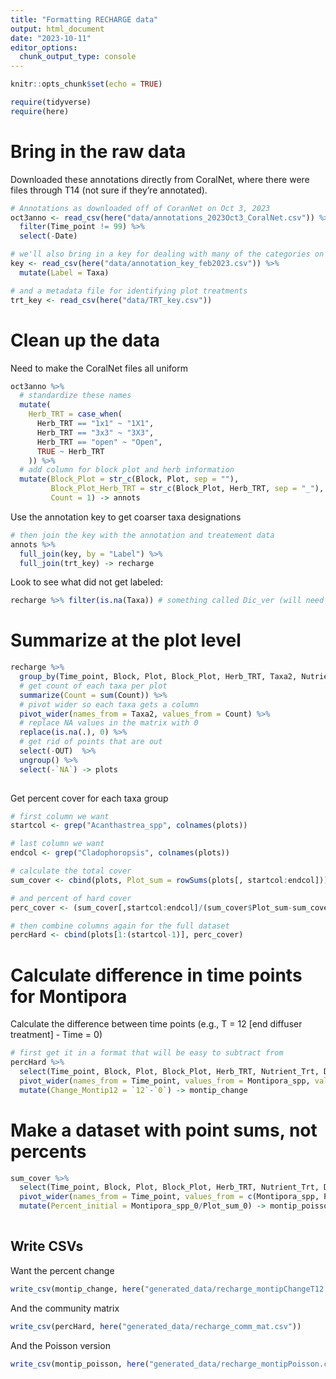```yaml
---
title: "Formatting RECHARGE data"
output: html_document
date: "2023-10-11"
editor_options: 
  chunk_output_type: console
---
```


```r
knitr::opts_chunk$set(echo = TRUE)

require(tidyverse)
require(here)
```

# Bring in the raw data

Downloaded these annotations directly from CoralNet, where there were files through T14 (not sure if they're annotated).

```r
# Annotations as downloaded off of CoranNet on Oct 3, 2023
oct3anno <- read_csv(here("data/annotations_2023Oct3_CoralNet.csv")) %>% 
  filter(Time_point != 99) %>% 
  select(-Date)

# we'll also bring in a key for dealing with many of the categories on coralnet (this is all from Tom's awesome code)
key <- read_csv(here("data/annotation_key_feb2023.csv")) %>% 
  mutate(Label = Taxa)

# and a metadata file for identifying plot treatments
trt_key <- read_csv(here("data/TRT_key.csv"))
```

# Clean up the data

Need to make the CoralNet files all uniform

```r
oct3anno %>% 
  # standardize these names
  mutate(
    Herb_TRT = case_when(
      Herb_TRT == "1x1" ~ "1X1",
      Herb_TRT == "3x3" ~ "3X3",
      Herb_TRT == "open" ~ "Open",
      TRUE ~ Herb_TRT
    )) %>% 
  # add column for block plot and herb information
  mutate(Block_Plot = str_c(Block, Plot, sep = ""),
         Block_Plot_Herb_TRT = str_c(Block_Plot, Herb_TRT, sep = "_"),
         Count = 1) -> annots
```

Use the annotation key to get coarser taxa designations

```r
# then join the key with the annotation and treatement data
annots %>% 
  full_join(key, by = "Label") %>% 
  full_join(trt_key) -> recharge

```

Look to see what did not get labeled:

```r
recharge %>% filter(is.na(Taxa)) # something called Dic_ver (will need to ask about this if we move forward with this analysis)
```

# Summarize at the plot level

```r
recharge %>% 
  group_by(Time_point, Block, Plot, Block_Plot, Herb_TRT, Taxa2, Nutrient_Trt, Disturbance_Trt) %>% 
  # get count of each taxa per plot
  summarize(Count = sum(Count)) %>% 
  # pivot wider so each taxa gets a column
  pivot_wider(names_from = Taxa2, values_from = Count) %>% 
  # replace NA values in the matrix with 0
  replace(is.na(.), 0) %>% 
  # get rid of points that are out
  select(-OUT)  %>% 
  ungroup() %>% 
  select(-`NA`) -> plots
  
```

Get percent cover for each taxa group

```r
# first column we want
startcol <- grep("Acanthastrea_spp", colnames(plots))

# last column we want
endcol <- grep("Cladophoropsis", colnames(plots))

# calculate the total cover
sum_cover <- cbind(plots, Plot_sum = rowSums(plots[, startcol:endcol])) # looks about right--over 200 valid (not NA or out) points per plot

# and percent of hard cover
perc_cover <- (sum_cover[,startcol:endcol]/(sum_cover$Plot_sum-sum_cover$Sand)) * 100

# then combine columns again for the full dataset
percHard <- cbind(plots[1:(startcol-1)], perc_cover) 
```


# Calculate difference in time points for Montipora

Calculate the difference between time points (e.g., T = 12 [end diffuser treatment] - Time = 0)

```r
# first get it in a format that will be easy to subtract from
percHard %>% 
  select(Time_point, Block, Plot, Block_Plot, Herb_TRT, Nutrient_Trt, Disturbance_Trt, Montipora_spp) %>% 
  pivot_wider(names_from = Time_point, values_from = Montipora_spp, values_fill = 0) %>% 
  mutate(Change_Montip12 = `12`-`0`) -> montip_change

```

# Make a dataset with point sums, not percents

```r
sum_cover %>% 
  select(Time_point, Block, Plot, Block_Plot, Herb_TRT, Nutrient_Trt, Disturbance_Trt, Montipora_spp, Plot_sum) %>% 
  pivot_wider(names_from = Time_point, values_from = c(Montipora_spp, Plot_sum), values_fill = 0) %>% 
  mutate(Percent_initial = Montipora_spp_0/Plot_sum_0) -> montip_poisson
  
```


## Write CSVs

Want the percent change 

```r
write_csv(montip_change, here("generated_data/recharge_montipChangeT12.csv"))
```

And the community matrix

```r
write_csv(percHard, here("generated_data/recharge_comm_mat.csv"))
```

And the Poisson version

```r
write_csv(montip_poisson, here("generated_data/recharge_montipPoisson.csv"))
```

